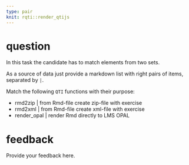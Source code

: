 ```yaml
---
type: pair
knit: rqti::render_qtijs
---
```


# question

In this task the candidate has to match elements from two sets.

As a source of data just provide a markdown list with right pairs of items, separated by `|`.

Match the following `QTI` functions with their purpose:

* rmd2zip | from Rmd-file create zip-file with exercise
* rmd2xml | from Rmd-file create xml-file with exercise
* render_opal | render Rmd directly to LMS OPAL

# feedback

Provide your feedback here.
